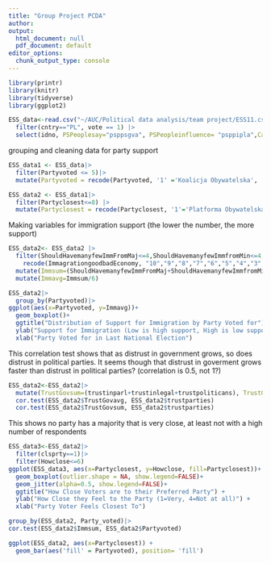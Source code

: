 ```yaml
---
title: "Group Project PCDA"
author: 
output:
  html_document: null
  pdf_document: default
editor_options:
  chunk_output_type: console
---
```

```r
library(printr)
library(knitr)
library(tidyverse)
library(ggplot2)
```

```r
ESS_data<-read.csv("~/AUC/Political data analysis/team project/ESS11.csv") |>
  filter(cntry=="PL", vote == 1) |>
  select(idno, PSPeoplesay="psppsgva", PSPeopleinfluence= "psppipla",CanParticpate = "cptppola" , trustinparl= "trstprl", trustinlegal= "trstlgl", trustpoliticans= "trstplt", trustparties= "trstprt", vote, Partyvoted="prtvtfpl", Partyclosest="prtcljpl", Howclose="prtdgcl", SatisfiedwithNGov="stfgov", ShouldHavemanyfewImmFromMaj="imsmetn", ShouldHavemanyfewImmfromMin="imdfetn", ShouldhavemanyfewImmfromPooroutsideEurope="impcntr", ImmagrationgoodbadEconomy="imbgeco", Immgoodbadforculture="imueclt", ImmworsebetterforlivinginPL="imwbcnt", dscrrce, dscrntn, dscrrlg, dscrlng, dscretn, clsprty)
```

grouping and cleaning data for party support
```r
ESS_data1 <- ESS_data|> 
  filter(Partyvoted <= 5)|>
  mutate(Partyvoted = recode(Partyvoted, '1' ='Koalicja Obywatelska', '2' =	'Prawo i Sprawiedliwość', '3' ='Trzecia Droga','4'='Nowa Lewica', '5' =	'Konfederacja Wolność i Niepodległość'))

ESS_data2 <- ESS_data1|>
  filter(Partyclosest<=8) |>
  mutate(Partyclosest = recode(Partyclosest, '1'='Platforma Obywatelska', '2'='Prawo i Sprawiedliwość', '3'='Lewica Razem', '4'= 'Konfederacja Wolność i Niepodległość', '5'='Nowa Lewica', '6'='Polskie Stronnictwo Ludowe', '7'='Suwerenna Polska','8'='Polska 2050'))
```

Making variables for immigration support (the lower the number, the more support)
```r
ESS_data2<- ESS_data2 |>
  filter(ShouldHavemanyfewImmFromMaj<=4,ShouldHavemanyfewImmfromMin<=4,ShouldhavemanyfewImmfromPooroutsideEurope<=4, ImmagrationgoodbadEconomy<=10,Immgoodbadforculture<=10, ImmworsebetterforlivinginPL<=10)|>
    recode(ImmagrationgoodbadEconomy, "10","9","8","7","6","5","4","3","2","1","0",.default = "other")|>
  mutate(Immsum=(ShouldHavemanyfewImmFromMaj+ShouldHavemanyfewImmfromMin+ShouldhavemanyfewImmfromPooroutsideEurope+ImmagrationgoodbadEconomy+Immgoodbadforculture+ImmworsebetterforlivinginPL))|>
  mutate(Immavg=Immsum/6)
```

```r
ESS_data2|>
  group_by(Partyvoted)|>
ggplot(aes(x=Partyvoted, y=Immavg))+
  geom_boxplot()+
  ggtitle("Distribution of Support for Immigration by Party Voted for") +
  ylab("Support for Immigration (Low is high support, High is low support)") +
  xlab("Party Voted for in Last National Election")
```

This correlation test shows that as distrust in government grows, so does distrust in political parties. It seems though that distrust in goverment grows faster than distrust in political parties? (correlation is 0.5, not 1?)
```r
ESS_data2<-ESS_data2|>
  mutate(TrustGovsum=(trustinparl+trustinlegal+trustpoliticans), TrustGovavg=TrustGovsum/3)
  cor.test(ESS_data2$TrustGovavg, ESS_data2$trustparties)
  cor.test(ESS_data2$TrustGovsum, ESS_data2$trustparties)
```

This shows no party has a majority that is very close, at least not with a high number of respondents
```r
ESS_data3<-ESS_data2|>
  filter(clsprty==1)|>
  filter(Howclose<=6)
ggplot(ESS_data3, aes(x=Partyclosest, y=Howclose, fill=Partyclosest))+
  geom_boxplot(outlier.shape = NA, show.legend=FALSE)+
  geom_jitter(alpha=0.5, show.legend=FALSE)+
  ggtitle("How Close Voters are to their Preferred Party") +
  ylab("How Close they Feel to the Party (1=Very, 4=Not at all)") +
  xlab("Party Voter Feels Closest To")
```


```r
group_by(ESS_data2, Party_voted)|>
cor.test(ESS_data2$Immsum, ESS_data2$Partyvoted)
```


```r
ggplot(ESS_data2, aes(x=Partyclosest)) +
  geom_bar(aes('fill' = Partyvoted), position= 'fill')
```````


